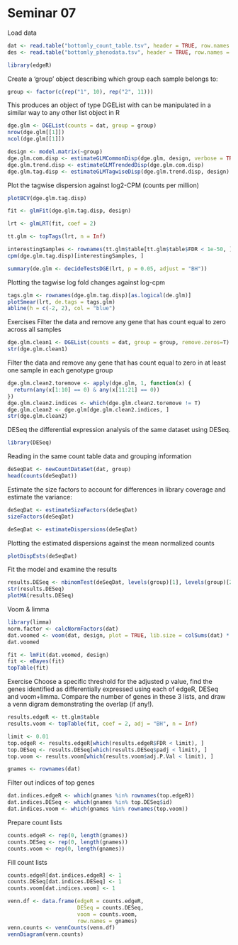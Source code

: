 Seminar 07
========================================================

Load data
```r
dat <- read.table("bottomly_count_table.tsv", header = TRUE, row.names = 1)
des <- read.table("bottomly_phenodata.tsv", header = TRUE, row.names = 1)
```

```r
library(edgeR)
```

Create a 'group' object describing which group each sample belongs to:
```r
group <- factor(c(rep("1", 10), rep("2", 11)))
```

This produces an object of type DGEList with can be manipulated in a similar way to any other list object in R
```r
dge.glm <- DGEList(counts = dat, group = group)
nrow(dge.glm[[1]])
ncol(dge.glm[[1]])

design <- model.matrix(~group)
dge.glm.com.disp <- estimateGLMCommonDisp(dge.glm, design, verbose = TRUE)
dge.glm.trend.disp <- estimateGLMTrendedDisp(dge.glm.com.disp)
dge.glm.tag.disp <- estimateGLMTagwiseDisp(dge.glm.trend.disp, design)
```

Plot the tagwise dispersion against log2-CPM (counts per million)
```r
plotBCV(dge.glm.tag.disp)

fit <- glmFit(dge.glm.tag.disp, design)

lrt <- glmLRT(fit, coef = 2)

tt.glm <- topTags(lrt, n = Inf)

interestingSamples <- rownames(tt.glm$table[tt.glm$table$FDR < 1e-50, ])
cpm(dge.glm.tag.disp)[interestingSamples, ]

summary(de.glm <- decideTestsDGE(lrt, p = 0.05, adjust = "BH"))
```

Plotting the tagwise log fold changes against log-cpm
```r
tags.glm <- rownames(dge.glm.tag.disp)[as.logical(de.glm)]
plotSmear(lrt, de.tags = tags.glm)
abline(h = c(-2, 2), col = "blue")
```

Exercises
Filter the data and remove any gene that has count equal to zero across all samples 
```r
dge.glm.clean1 <- DGEList(counts = dat, group = group, remove.zeros=T)
str(dge.glm.clean1)
```

Filter the data and remove any gene that has count equal to zero in at least one sample in each genotype group
```r
dge.glm.clean2.toremove <- apply(dge.glm, 1, function(x) {
  return(any(x[1:10] == 0) & any(x[11:21] == 0))
})
dge.glm.clean2.indices <- which(dge.glm.clean2.toremove != T)
dge.glm.clean2 <- dge.glm[dge.glm.clean2.indices, ]
str(dge.glm.clean2)
```

DESeq
the differential expression analysis of the same dataset using DESeq.
```r
library(DESeq)
```

Reading in the same count table data and grouping information
```r
deSeqDat <- newCountDataSet(dat, group)
head(counts(deSeqDat))
```

Estimate the size factors to account for differences in library coverage and estimate the variance:
```r
deSeqDat <- estimateSizeFactors(deSeqDat)
sizeFactors(deSeqDat)

deSeqDat <- estimateDispersions(deSeqDat)
```

Plotting the estimated dispersions against the mean normalized counts
```r
plotDispEsts(deSeqDat)
```

Fit the model and examine the results
```r
results.DESeq <- nbinomTest(deSeqDat, levels(group)[1], levels(group)[2])
str(results.DESeq)
plotMA(results.DESeq)
```

Voom & limma
```r
library(limma)
norm.factor <- calcNormFactors(dat)
dat.voomed <- voom(dat, design, plot = TRUE, lib.size = colSums(dat) * norm.factor)
dat.voomed

fit <- lmFit(dat.voomed, design)
fit <- eBayes(fit)
topTable(fit)
```

Exercise
Choose a specific threshold for the adjusted p value, find the genes identified 
as differentially expressed using each of edgeR, DESeq and voom+limma. 
Compare the number of genes in these 3 lists, and draw a venn digram demonstrating
the overlap (if any!).

```r
results.edgeR <- tt.glm$table
results.voom <- topTable(fit, coef = 2, adj = "BH", n = Inf)

limit <- 0.01
top.edgeR <- results.edgeR[which(results.edgeR$FDR < limit), ]
top.DESeq <- results.DESeq[which(results.DESeq$padj < limit), ]
top.voom <- results.voom[which(results.voom$adj.P.Val < limit), ]

gnames <- rownames(dat)
```

Filter out indices of top genes
```r
dat.indices.edgeR <- which(gnames %in% rownames(top.edgeR))
dat.indices.DESeq <- which(gnames %in% top.DESeq$id)
dat.indices.voom <- which(gnames %in% rownames(top.voom))
```

Prepare count lists
```r
counts.edgeR <- rep(0, length(gnames))
counts.DESeq <- rep(0, length(gnames))
counts.voom <- rep(0, length(gnames))
```

Fill count lists
```r
counts.edgeR[dat.indices.edgeR] <- 1
counts.DESeq[dat.indices.DESeq] <- 1
counts.voom[dat.indices.voom] <- 1

venn.df <- data.frame(edgeR = counts.edgeR, 
                      DESeq = counts.DESeq, 
                      voom = counts.voom, 
                      row.names = gnames)
venn.counts <- vennCounts(venn.df)
vennDiagram(venn.counts)
```
